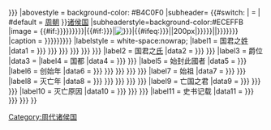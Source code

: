 {{Infobox
|above = {{{国名|{{{國名|{{PAGENAMEBASE}}}}}}}}
|abovestyle = background-color: #B4C0F0
|subheader= {{#switch: {{{朝代|}}} | {{{朝代}}} = {{{朝代}}} | #default = [[周朝]] }}[[诸侯国]]
|subheaderstyle=background-color:#ECEFFB
|image = {{#if:{{{图片名称|{{{画像|{{{圖片名稱|{{{畫像|}}}}}}}}}}}}|{{#if:{{{图片名称|{{{圖片名稱|}}}}}}|[[File:{{{图片名称|{{{圖片名稱}}}}}}|{{#ifeq:{{{图片大小|{{{圖片大小|}}}}}}||200px|{{{图片大小|{{{圖片大小}}}}}}}}|{{PAGENAME}}]]|{{{画像|{{{畫像}}}}}}}}}}
|caption = {{{图片说明|{{{说明|{{{圖片說明|{{{說明|}}}}}}}}}}}}
|labelstyle = white-space:nowrap;
|label1 = 国君之[[姓]]
|data1  = {{{姓|{{{国君姓|{{{國君姓|{{{國姓| {{{国姓|{{{国君姓氏|{{{國君姓氏|不詳}}} }}} }}} }}} }}} }}} }}}
|label2 = 国君之[[氏]]
|data2  = {{{氏|{{{国君氏|{{{國君氏|}}} }}} }}}
|label3 = 爵位
|data3  = {{{爵位|不詳}}}
|label4 = 国都
|data4  = {{{国都|{{{國都|{{{都城|不詳}}} }}} }}}
|label5 = 始封此國者
|data5  = {{{始封此國者|{{{分封者|不詳}}} }}}
|label6 = 创始年
|data6  = {{{创始年|{{{开始年|{{{建国年|{{{建國年|{{{創始年|{{{開始年|不詳}}} }}} }}} }}} }}} }}}
|label7 = 始祖
|data7  = {{{开国之君|{{{開國之君|{{{始祖|不詳}}} }}} }}}
|label8 = 灭亡年
|data8  = {{{灭亡年|{{{滅亡年|{{{撤废年|{{{撤销年|{{{撤廢年|{{{撤銷年|不詳}}} }}} }}} }}} }}} }}}
|label9 = 亡国之君
|data9  = {{{亡国之君|{{{亡國之君|{{{末代统治者|{{{末代統治者|不詳}}} }}} }}} }}}
|label10 =  灭亡原因
|data10  = {{{撤销原因|{{{灭亡原因|{{{撤銷原因|{{{滅亡原因|不詳}}} }}} }}} }}}
|label11 = 史书记载
|data11  = {{{出处|{{{出處|{{{史书记载|{{{史書記載|不詳}}} }}} }}} }}}
}}<includeonly>[[Category:周代诸侯国]]</includeonly><!--
--><noinclude>{{Documentation}}</noinclude>